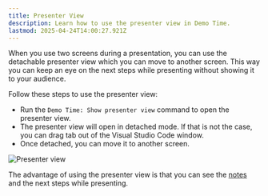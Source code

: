 ```yaml
---
title: Presenter View
description: Learn how to use the presenter view in Demo Time.
lastmod: 2025-04-24T14:00:27.921Z
---
```




When you use two screens during a presentation, you can use the detachable presenter view which you can move to another screen. This way you can keep an eye on the next steps while presenting without showing it to your audience.

Follow these steps to use the presenter view:

- Run the `Demo Time: Show presenter view` command to open the presenter view.
- The presenter view will open in detached mode. If that is not the case, you can drag tab out of the Visual Studio Code window.
- Once detached, you can move it to another screen.

<Image class="mx-auto" src={presenterViewImage} alt="Presenter view" />

The advantage of using the presenter view is that you can see the [notes](/features/using-notes/) and the next steps while presenting. 